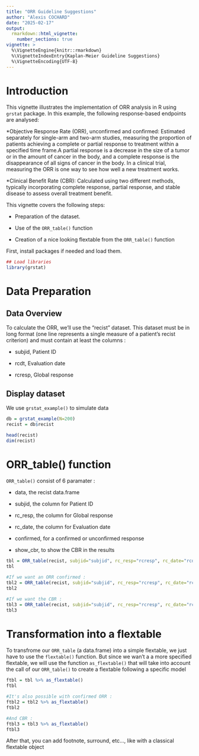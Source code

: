 ```yaml
---
title: "ORR Guideline Suggestions"
author: "Alexis COCHARD"
date: "2025-02-17"
output: 
  rmarkdown::html_vignette:
    number_sections: true
vignette: >
  %\VignetteEngine{knitr::rmarkdown}
  %\VignetteIndexEntry{Kaplan-Meier Guideline Suggestions}
  %\VignetteEncoding{UTF-8}
---
```


# Introduction

This vignette illustrates the implementation of ORR analysis in R using `grstat` package. 
In this example, the following response-based endpoints are analysed:

*Objective Response Rate (ORR), unconfirmed and confirmed:
Estimated separately for single-arm and two-arm studies, measuring the proportion of patients achieving a complete or partial response to treatment within a specified time frame.A partial response is a decrease in the size of a tumor or in the amount of cancer in the body, and a complete response is the disappearance of all signs of cancer in the body. In a clinical trial, measuring the ORR is one way to see how well a new treatment works.

*Clinical Benefit Rate (CBR):
Calculated using two different methods, typically incorporating complete response, partial response, and stable disease to assess overall treatment benefit.

This vignette covers the following steps:

-   Preparation of the dataset.

-   Use of the `ORR_table()` function

-   Creation of a nice looking flextable from the `ORR_table()` function

First, install packages if needed and load them.

```r
## Load libraries
library(grstat)
```

# Data Preparation

## Data Overview

To calculate the ORR, we'll use the “recist” dataset.
This dataset must be in long format (one line represents a single measure of a patient's recist criterion) and must contain at least the columns :
 
-   subjid, Patient ID

-   rcdt, Evaluation date

-   rcresp, Global response


## Display dataset

We use `grstat_example()` to simulate data

```r
db = grstat_example(N=200)
recist = db$recist

head(recist)
dim(recist)
```


# ORR_table() function

`ORR_table()` consist of 6 paramater :

-   data, the recist data.frame

-   subjid, the column for Patient ID

-   rc_resp, the column for Global response

-   rc_date, the column for Evaluation date

-   confirmed, for a confirmed or unconfirmed response

-   show_cbr, to show the CBR in the results

```r
tbl = ORR_table(recist, subjid="subjid", rc_resp="rcresp", rc_date="rcdt")
tbl

#If we want an ORR confirmed : 
tbl2 = ORR_table(recist, subjid="subjid", rc_resp="rcresp", rc_date="rcdt", confirmed = TRUE)
tbl2

#If we want the CBR :
tbl3 = ORR_table(recist, subjid="subjid", rc_resp="rcresp", rc_date="rcdt", confirmed = TRUE, show_CBR = TRUE)
tbl3
```

# Transformation into a flextable

To transfrome our `ORR_table` (a data.frame) into a simple flextable, we just have to use the `flextable()` function.
But since we wan't a a more specified flextable, we will use the function `as_flextable()` that will take into account the call of our `ORR_table()` to create a flextable following a specific model

```r
ftbl = tbl %>% as_flextable()
ftbl

#It's also possible with confirmed ORR : 
ftbl2 = tbl2 %>% as_flextable()
ftbl2

#And CBR :
ftbl3 = tbl3 %>% as_flextable()
ftbl3

```

After that, you can add footnote, surround, etc..., like with a classical flextable object
